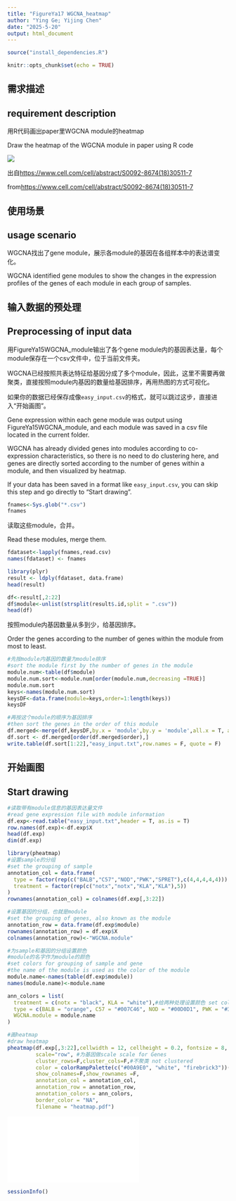 ```yaml
---
title: "FigureYa17 WGCNA_heatmap"
author: "Ying Ge; Yijing Chen"
date: "2025-5-20"
output: html_document
---
```



```r
source("install_dependencies.R")
```

```r
knitr::opts_chunk$set(echo = TRUE)
```

## 需求描述
## requirement description

用R代码画出paper里WGCNA module的heatmap

Draw the heatmap of the WGCNA module in paper using R code

![](example.png)

出自<https://www.cell.com/cell/abstract/S0092-8674(18)30511-7>

from<https://www.cell.com/cell/abstract/S0092-8674(18)30511-7>

## 使用场景
## usage scenario

WGCNA找出了gene module，展示各module的基因在各组样本中的表达谱变化。

WGCNA identified gene modules to show the changes in the expression profiles of the genes of each module in each group of samples.

## 输入数据的预处理
## Preprocessing of input data

用FigureYa15WGCNA_module输出了各个gene module内的基因表达量，每个module保存在一个csv文件中，位于当前文件夹。

WGCNA已经按照共表达特征给基因分成了多个module，因此，这里不需要再做聚类，直接按照module内基因的数量给基因排序，再用热图的方式可视化。

如果你的数据已经保存成像`easy_input.csv`的格式，就可以跳过这步，直接进入“开始画图”。

Gene expression within each gene module was output using FigureYa15WGCNA_module, and each module was saved in a csv file located in the current folder.

WGCNA has already divided genes into modules according to co-expression characteristics, so there is no need to do clustering here, and genes are directly sorted according to the number of genes within a module, and then visualized by heatmap.

If your data has been saved in a format like `easy_input.csv`, you can skip this step and go directly to "Start drawing".

```r
fnames<-Sys.glob("*.csv")
fnames
```

读取这些module，合并。

Read these modules, merge them.

```r
fdataset<-lapply(fnames,read.csv)
names(fdataset) <- fnames

library(plyr)
result <- ldply(fdataset, data.frame)
head(result)

df<-result[,2:22]
df$module<-unlist(strsplit(result$.id,split = ".csv"))
head(df)
```

按照module内基因数量从多到少，给基因排序。

Order the genes according to the number of genes within the module from most to least.

```r
#先按module内基因的数量为module排序
#sort the module first by the number of genes in the module
module.num<-table(df$module)
module.num.sort<-module.num[order(module.num,decreasing =TRUE)]
module.num.sort
keys<-names(module.num.sort)
keysDF<-data.frame(module=keys,order=1:length(keys))
keysDF

#再按这个module的顺序为基因排序
#then sort the genes in the order of this module
df.merged<-merge(df,keysDF,by.x = 'module',by.y = 'module',all.x = T, all.y = F)
df.sort <- df.merged[order(df.merged$order),]
write.table(df.sort[1:22],"easy_input.txt",row.names = F, quote = F)
```

## 开始画图
## Start drawing

```r
#读取带有module信息的基因表达量文件
#read gene expression file with module information
df.exp<-read.table("easy_input.txt",header = T, as.is = T)
row.names(df.exp)<-df.exp$X
head(df.exp)
dim(df.exp)

library(pheatmap)
#设置sample的分组
#set the grouping of sample
annotation_col = data.frame(
  type = factor(rep(c("BALB","C57","NOD","PWK","SPRET"),c(4,4,4,4,4))),
  treatment = factor(rep(c("notx","notx","KLA","KLA"),5))
)
rownames(annotation_col) = colnames(df.exp[,3:22])

#设置基因的分组，也就是module
#set the grouping of genes, also known as the module
annotation_row = data.frame(df.exp$module)
rownames(annotation_row) = df.exp$X
colnames(annotation_row)<-"WGCNA.module"

#为sample和基因的分组设置颜色
#module的名字作为module的颜色
#set colors for grouping of sample and gene
#the name of the module is used as the color of the module
module.name<-names(table(df.exp$module))
names(module.name)<-module.name

ann_colors = list(
  treatment = c(notx = "black", KLA = "white"),#给两种处理设置颜色 set colors for both treatments
  type = c(BALB = "orange", C57 = "#007C46", NOD = "#00D0D1", PWK = "#333D7E", SPRET = "#A25BAA"),
  WGCNA.module = module.name
)

#画heatmap
#draw heatmap
pheatmap(df.exp[,3:22],cellwidth = 12, cellheight = 0.2, fontsize = 8,
         scale="row", #为基因做scale scale for Genes
         cluster_rows=F,cluster_cols=F,#不聚类 not clustered
         color = colorRampPalette(c("#00A9E0", "white", "firebrick3"))(50),
         show_colnames=F,show_rownames =F,
         annotation_col = annotation_col,
         annotation_row = annotation_row,
         annotation_colors = ann_colors,
         border_color = "NA",
         filename = "heatmap.pdf")
```
![](heatmap.pdf)

```r
sessionInfo()
```